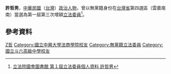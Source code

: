 {{Infobox_officeholder
| name = 許哲男
| image name =
| width = 
| now = 中華民國（台灣）政治人士 
| period = 
| Sex = 男 
| Native place = 
| date of birth = 
| party = 無黨籍
| place of birth = 
| educate = 
*斗六中學畢業
*[[國立中興大學法商學院|國立中興大學法商學院]](今[[國立臺北大學|國立臺北大學]])法律系畢業
| past = 
*台中師管區兼中部地區警備司令部軍法官
*斗南中學教員
*私立虎尾大成商工補校教師
*中國圍棋會雲林支會理事
*自耕農兼零售西瓜
*第一屆第三次增額立法委員<br><span style="color: blue;">(1981年-1984年)</span>
}}
'''許哲男'''，[[中華民國|中華民國]]（[[台灣|台灣]]）[[政治人物|政治人物]]，曾以無黨籍身份在[[台灣省|台灣省]]第四選區（雲嘉南南）當選為第一屆第三次增額[[立法委員|立法委員]]<ref>[http://npl.ly.gov.tw/do/www/commissionerInfo?id=448&expireBack=01&expire=01&act=exp&keyword=&orderBy=name&nameOrder=true&eleDisOrder=false 立法院國會圖書館 第１屆立法委員個人資料 許哲男]</ref>。

==參考資料==
<div class="references-small">
<references />
</div>
{{中華民國第一屆第三次增額立法委員}}

[[Category:許姓|Z哲]]
[[Category:國立中興大學法商學院校友|Category:國立中興大學法商學院校友]]
[[Category:無黨籍立法委員|Category:無黨籍立法委員]]
[[Category:國立斗六高級中學校友|Category:國立斗六高級中學校友]]